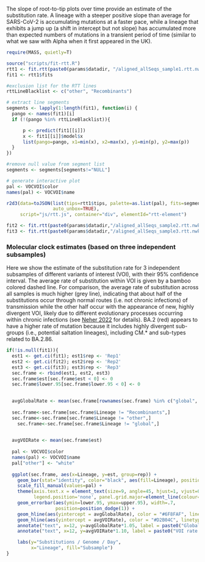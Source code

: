 
The slope of root-to-tip plots over time provide an estimate of the substitution rate.
A lineage with a steeper positive slope than average for SARS-CoV-2 is accumulating mutations at a faster pace, while a lineage that exhibits a jump up (a shift in intercept but not slope) has accumulated more than expected numbers of mutations in a transient period of time (similar to what we saw with Alpha when it first appeared in the UK).

```{r message=FALSE, echo=F, warning=F}
require(MASS, quietly=T)

source("scripts/fit-rtt.R")
rtt1 <- fit.rtt(paste0(params$datadir, "/aligned_allSeqs_sample1.rtt.nwk"))
fit1 <- rtt1$fits

#exclusion list for the RTT lines
rttLineBlacklist <- c("other", "Recombinants")

# extract line segments
segments <- lapply(1:length(fit1), function(i) {
  pango <- names(fit1)[i]
  if (!(pango %in% rttLineBlacklist)){

      p <- predict(fit1[[i]])
      x <- fit1[[i]]$model$x
      list(pango=pango, x1=min(x), x2=max(x), y1=min(p), y2=max(p))
  }
})

#remove null value from segment list
segments <- segments[segments!="NULL"]

# generate interactive plot
pal <- VOCVOI$color
names(pal) <- VOCVOI$name

r2d3(data=toJSON(list(tips=rtt1$tips, palette=as.list(pal), fits=segments), 
                 auto_unbox=TRUE), 
     script="js/rtt.js", container="div", elementId="rtt-element")
```


```{r message=FALSE, echo=F, warning=F}
fit2 <- fit.rtt(paste0(params$datadir,"/aligned_allSeqs_sample2.rtt.nwk"))$fits
fit3 <- fit.rtt(paste0(params$datadir,"/aligned_allSeqs_sample3.rtt.nwk"))$fits
```


### Molecular clock estimates (based on three independent subsamples)

Here we show the estimate of the substitution rate for 3 independent subsamples of different variants of interest (VOI), with their 95% confidence interval. The average rate of substitution within VOI is given by a bamboo colored dashed line. For comparison, the average rate of substitution across all samples is much higher (grey line), indicating that about half of the substitutions occur through normal routes (i.e. not chronic infections) of transmission while the other half occur with the appearance of new, highly divergent VOI, likely due to different evolutionary processes occurring within chronic infections (see [Neher 2022](https://academic.oup.com/ve/article/8/2/veac113/6887176) for details). BA.2 (red) appears to have a higher rate of mutation because it includes highly divergent sub-groups (i.e., potential saltation lineages), including CM.* and sub-types related to BA.2.86.

```{r message=FALSE, echo=F, warning=F}

if(!is.null(fit1)){
  est1 <- get.ci(fit1); est1$rep <- 'Rep1'
  est2 <- get.ci(fit2); est2$rep <- 'Rep2'
  est3 <- get.ci(fit3); est3$rep <- 'Rep3'
  sec.frame <- rbind(est1, est2, est3)
  sec.frame$est[sec.frame$est < 0] <- 0
  sec.frame$lower.95[sec.frame$lower.95 < 0] <- 0

  
  avgGlobalRate <- mean(sec.frame[rownames(sec.frame) %in% c("global", "global1", "global2"),]$est)
  
  sec.frame<-sec.frame[sec.frame$Lineage != "Recombinants",]
  sec.frame<-sec.frame[sec.frame$Lineage != "other",]
    sec.frame<-sec.frame[sec.frame$Lineage != "global",]

  
  avgVOIRate <- mean(sec.frame$est)
  
  pal <- VOCVOI$color
  names(pal) <- VOCVOI$name
  pal["other"] <- "white"
  
  ggplot(sec.frame, aes(x=Lineage, y=est, group=rep)) + 
    geom_bar(stat="identity", color="black", aes(fill=Lineage), position='dodge') + 
    scale_fill_manual(values=pal) + 
    theme(axis.text.x = element_text(size=9, angle=45, hjust=1, vjust=0.95),
          legend.position='none', panel.grid.major=element_line(colour="grey90")) + 
    geom_errorbar(aes(ymin=lower.95, ymax=upper.95), width=.7,
                  position=position_dodge(1)) +
    geom_hline(aes(yintercept = avgGlobalRate), color = "#6F8FAF", linetype = "dashed", size =1) +
    geom_hline(aes(yintercept = avgVOIRate), color = "#D2B04C", linetype = "twodash", size =1) +
    annotate("text", x=12, y=avgGlobalRate*1.05, label = paste0("Global rate (", round(avgGlobalRate,2), ")"), color = "#6F8FAF") +
    annotate("text", x=12, y=avgVOIRate*1.10, label = paste0("VOI rate (", round(avgVOIRate,2), ")"), color = "#D2B04C") +

    labs(y="Substitutions / Genome / Day",
         x="Lineage", fill="Subsample") 
}

```


